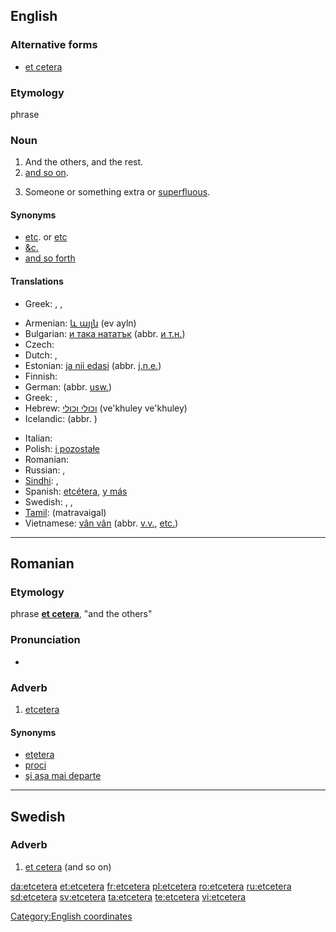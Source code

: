 ==English==

===Alternative forms===
* [[et cetera]]

===Etymology===
{{etyl|la|en}} phrase {{term|et cetera||lang=la|and the others}}

===Noun===
{{en-noun|-|s}}

# And the others, and the rest.
# [[and so on]].
# {{rare}} Someone or something extra or [[superfluous]].

====Synonyms====
* [[etc]]. or [[etc]]
* [[&c.]]
* [[and so forth]]

====Translations====
{{trans-top|and the others, and the rest}}
* Greek: {{t-|el|και τα λοιπά|tr=kai ta loipá}}, {{t+|el|κλπ|tr=klp}}, {{t+|el|κτλ|tr=ktl}}
{{trans-mid}}
{{trans-bottom}}

{{trans-top|and so on}}
* Armenian: [[և այլն]] (ev ayln)
* Bulgarian: [[и така нататък]] (abbr. [[и т.н.]])
* Czech: {{t-|cs|a tak dále}}
* Dutch: {{t-|nl|etcetera}}, {{t+|nl|enzovoort}}
* Estonian: [[ja nii edasi]] (abbr. [[j.n.e.]])
* Finnish: {{t-|fi|ja niin edelleen}}
* German: {{t+|de|und so weiter}} (abbr. [[usw.]])
* Greek: {{t|el|και ούτω καθεξής|tr=kai oúto katheksís}}, {{t|el|κοκ|tr=kok}}
* Hebrew: [[וכולי וכולי]] (ve'khuley ve'khuley)
* Icelandic: {{t|is|og svo framvegis}} (abbr. {{t|is|o.s.frv.}})
{{trans-mid}}
* Italian: {{t+|it|eccetera}}
* Polish: [[i pozostałe]]
* Romanian: {{t+|ro|etcetera}}
* Russian: {{t-|ru|и так далее}}, {{t+|ru|и т. д.}}
* [[Sindhi]]: {{sd-Arab|[[وغيره]]}}, {{sd-Arab|[[۽ ٻيا]]}}
* Spanish: [[etcétera]], [[y más]]
* Swedish: {{t|sv|et cetera}}, {{t|sv|och så vidare}}, {{t|sv|med mera}}
* [[Tamil]]: (matravaigal)
* Vietnamese: [[vân vân]] (abbr. [[v.v.]], [[etc.]])
{{trans-bottom}}

[[Category:English coordinates]]

----

==Romanian==

===Etymology===
{{etyl|la|ro}} phrase '''[[et cetera]]''', "and the others"

===Pronunciation===
* {{IPA|[etˈʧe.te.ɾa]|lang=ro}}

===Adverb===
{{ro-adv}}

# [[#English|etcetera]]

====Synonyms====
* [[eţetera]] {{qualifier|alternative spelling}}
* [[proci]]
* [[şi aşa mai departe]]

----

==Swedish==

===Adverb===
{{sv-adv|-}}

# [[et cetera]] (and so on)

[[da:etcetera]]
[[et:etcetera]]
[[fr:etcetera]]
[[pl:etcetera]]
[[ro:etcetera]]
[[ru:etcetera]]
[[sd:etcetera]]
[[sv:etcetera]]
[[ta:etcetera]]
[[te:etcetera]]
[[vi:etcetera]]
